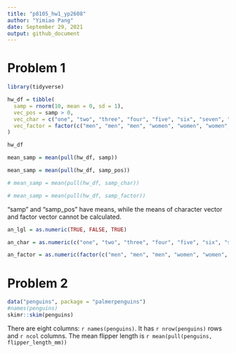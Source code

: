 ```yaml
---
title: "p8105_hw1_yp2608"
author: "Yimiao Pang"
date: September 29, 2021
output: github_document
---
```


# Problem 1

```r
library(tidyverse)

hw_df = tibble(
  samp = rnorm(10, mean = 0, sd = 1), 
  vec_pos = samp > 0, 
  vec_char = c("one", "two", "three", "four", "five", "six", "seven", "eight", "nine", "ten"), 
  vec_factor = factor(c("men", "men", "men", "women", "women", "women", "alien", "alien", "alien", "alien"))
)

hw_df

mean_samp = mean(pull(hw_df, samp))

mean_samp = mean(pull(hw_df, samp_pos))

# mean_samp = mean(pull(hw_df, samp_char))

# mean_samp = mean(pull(hw_df, samp_factor))
```

"samp" and "samp_pos" have means, while the means of character vector and factor vector cannot be calculated.

```r
an_lgl = as.numeric(TRUE, FALSE, TRUE)

an_char = as.numeric(c("one", "two", "three", "four", "five", "six", "seven", "eight", "nine", "ten"))

an_factor = as.numeric(factor(c("men", "men", "men", "women", "women", "women", "alien", "alien", "alien", "alien")))
```



# Problem 2

```r
data("penguins", package = "palmerpenguins")
#names(penguins)
skimr::skim(penguins)
```

There are eight columns: `r names(penguins)`.
It has `r nrow(penguins)` rows and `r ncol` columns.
The mean flipper length is `r mean(pull(penguins, flipper_length_mm))`

